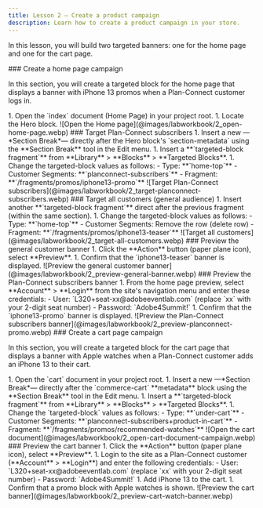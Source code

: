 ```yaml
---
title: Lesson 2 — Create a product campaign
description: Learn how to create a product campaign in your store.
---
```



In this lesson, you will build two targeted banners: one for the home page and one for the cart page.

<Tasks>
<Task>
### Create a home page campaign

In this section, you will create a targeted block for the home page that displays a banner with iPhone 13 promos when a Plan-Connect customer logs in.

<Steps>
1. Open the `index` document (Home Page) in your project root.
1. Locate the Hero block.
</Steps>

<Diagram caption="Open the Home page">
  ![Open the Home page](@images/labworkbook/2_open-home-page.webp)
</Diagram>

</Task>

<Task>
### Target Plan-Connect subscribers

<Steps>
1. Insert a new —*Section Break*— directly after the Hero block's `section-metadata` using the **Section Break** tool in the Edit menu.
1. Insert a **`targeted-block fragment`** from **Library** > **Blocks** > **Targeted Blocks**.
1. Change the targeted-block values as follows:
   - Type: **`home-top`**
   - Customer Segments: **`planconnect-subscribers`**
   - Fragment: **`/fragments/promos/iphone13-promo`**
</Steps>

<Diagram caption="Target Plan-Connect subscribers">
  ![Target Plan-Connect subscribers](@images/labworkbook/2_target-planconnect-subscribers.webp)
</Diagram>

</Task>

<Task>
### Target all customers (general audience)

<Steps>
1. Insert another **`targeted-block fragment`** direct after the previous fragment (within the same section).
1. Change the targeted-block values as follows:
   - Type: **`home-top`**
   - Customer Segments: Remove the row (delete row)
   - Fragment: **`/fragments/promos/iphone13-teaser`**
</Steps>

<Diagram caption="Target all customers">
  ![Target all customers](@images/labworkbook/2_target-all-customers.webp)
</Diagram>

</Task>

<Task>
### Preview the general customer banner

<Steps>
1. Click the **Action** button (paper plane icon), select **Preview**.
1. Confirm that the `iphone13-teaser` banner is displayed.
</Steps>

<Diagram caption="Preview the general customer banner">
  ![Preview the general customer banner](@images/labworkbook/2_preview-general-banner.webp)
</Diagram>

</Task>

<Task>
### Preview the Plan-Connect subscribers banner

<Steps>
1. From the home page preview, select **Account** > **Login** from the site's navigation menu and enter these credentials:
    - User: `L320+seat-xx@adobeeventlab.com` (replace `xx` with your 2-digit seat number)
    - Password: `Adobe4Summit!`
1. Confirm that the `iphone13-promo` banner is displayed.
</Steps>

<Diagram caption="Preview the Plan-Connect subscribers banner">
  ![Preview the Plan-Connect subscribers banner](@images/labworkbook/2_preview-planconnect-promo.webp)
</Diagram>

</Task>

<Task>
### Create a cart page campaign

In this section, you will create a targeted block for the cart page that displays a banner with Apple watches when a Plan-Connect customer adds an iPhone 13 to their cart.

<Steps>
1. Open the `cart` document in your project root.
1. Insert a new —*Section Break*— directly after the `commerce-cart` **metadata** block using the **Section Break** tool in the Edit menu.
1. Insert a **`targeted-block fragment`** from **Library** > **Blocks** > **Targeted Blocks**.
1. Change the `targeted-block` values as follows:
   - Type: **`under-cart`**
   - Customer Segments: **`planconnect-subscribers+product-in-cart`**
   - Fragment: **`/fragments/promos/recommended-watches`**
</Steps>

<Diagram caption="Open the cart document">
  ![Open the cart document](@images/labworkbook/2_open-cart-document-campaign.webp)
</Diagram>

</Task>

<Task>
### Preview the cart banner

<Steps>
1. Click the **Action** button (paper plane icon), select **Preview**.
1. Login to the site as a Plan-Connect customer (**Account** > **Login**) and enter the following credentials:
    - User: `L320+seat-xx@adobeeventlab.com` (replace `xx` with your 2-digit seat number)
    - Password: `Adobe4Summit!`
1. Add iPhone 13 to the cart.
1. Confirm that a promo block with Apple watches is shown.
</Steps>

<Diagram caption="Preview the cart banner">
  ![Preview the cart banner](@images/labworkbook/2_preview-cart-watch-banner.webp)
</Diagram>

</Task>

</Tasks>
